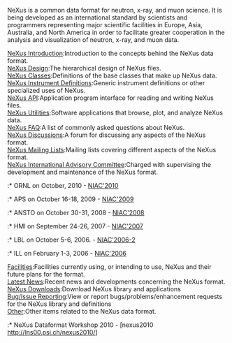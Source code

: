 NeXus is a common data format for neutron, x-ray, and muon science.  It is being developed as an international standard by scientists and programmers representing major scientific facilities in Europe, Asia, Australia, and North America in order to facilitate greater cooperation in the analysis and visualization of neutron, x-ray, and muon data.   
;[[Introduction|NeXus Introduction]]:Introduction to the concepts behind the NeXus data format.
;[[Design|NeXus Design]]:The hierarchical design of NeXus files.
;[[Design#NeXus_Classes|NeXus Classes]]:Definitions of the base classes that make up NeXus data.
;[[Instruments|NeXus Instrument Definitions]]:Generic instrument definitions or other specialized uses of NeXus.
;[[Application_Program_Interface|NeXus API]]:Application program interface for reading and writing NeXus files.
;[[Utilities|NeXus Utilities]]:Software applications that browse, plot, and analyze NeXus data.
;[[FAQ|NeXus FAQ]]:A list of commonly asked questions about NeXus.
;[[Discussions|NeXus Discussions]]:A forum for discussing any aspects of the NeXus format.
;[[MailingLists|NeXus Mailing Lists]]:Mailing lists covering different aspects of the NeXus format.
;[[NIAC|NeXus International Advisory Committee]]:Charged with supervising the development and maintenance of the NeXus format.
:* ORNL on October, 2010 - [[NIAC2010|NIAC'2010]]
:* APS on October 16-18, 2009 - [[NIAC2009|NIAC'2009]]
:* ANSTO on October 30-31, 2008 - [[NIAC2008|NIAC'2008]]
:* HMI on September 24-26, 2007 - [[NIAC2007|NIAC'2007]]
:* LBL on October 5-6, 2006. - [[NIAC2006LBL|NIAC'2006-2]]
:* ILL on February 1-3, 2006 - [[NIAC2006ILL|NIAC'2006]]
;[[Facilities]]:Facilities currently using, or intending to use, NeXus and their future plans for the format.
;[[Latest News]]:Recent news and developments concerning the NeXus format.
;[[Download|NeXus Downloads]]:Download NeXus library and applications
;[[IssueReporting|Bug/Issue Reporting]]:View or report bugs/problems/enhancement requests for the NeXus library and definitions
;[[Other|Other]]:Other items related to the NeXus data format.
:* NeXus Dataformat Workshop 2010 - [nexus2010 http://lns00.psi.ch/nexus2010/]